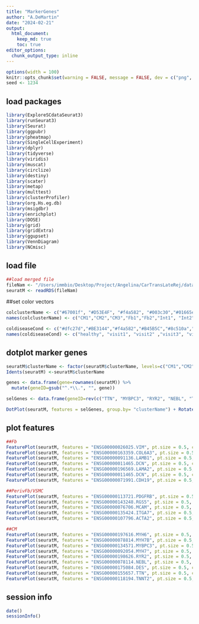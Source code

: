 ```yaml
---
title: "MarkerGenes"
author: "A.DeMartin"
date: "2024-02-21"
output: 
  html_document:
    keep_md: true
    toc: true
editor_options: 
  chunk_output_type: inline
---
```


```r
options(width = 100)
knitr::opts_chunk$set(warning = FALSE, message = FALSE, dev = c("png", "pdf"))
seed <- 1234
```

## load packages
```r
library(ExploreSCdataSeurat3)
library(runSeurat3)
library(Seurat)
library(ggpubr)
library(pheatmap)
library(SingleCellExperiment)
library(dplyr)
library(tidyverse)
library(viridis)
library(muscat)
library(circlize)
library(destiny)
library(scater)
library(metap)
library(multtest)
library(clusterProfiler)
library(org.Hs.eg.db)
library(msigdbr)
library(enrichplot)
library(DOSE)
library(grid)
library(gridExtra)
library(ggupset)
library(VennDiagram)
library(NCmisc)
```

## load file
```r
##load merged file 
fileNam <- "/Users/immbio/Desktop/Project/Angelina/CarTransLateRej/data/CarTransLateRej_allmerged_seurat.rds"
seuratM <- readRDS(fileNam)
```

##set color vectors 
```r
colclusterName <- c("#67001f", "#D53E4F", "#f4a582", "#003c30","#01665e","#66C2A5", "#3288BD","#BEAED4", "#c7eae5","#355C7D","#202547","#628395","#8c510a", "#B09C85", "#4e5a4c","#725663FF","#B45B5C","#FEE08B")
names(colclusterName) <- c("CM1","CM2","CM3","Fb1","Fb2","Int1", "Int2", "Int3","PerivFb","VSMC","BEC1", "BEC2","LEC","NC","Int4","AdipoC","Mph","Tcell")

coldiseaseCond <- c("#dfc27d","#BE3144","#f4a582","#B45B5C","#8c510a","#202547","#355C7D","#779d8d", "#3288BD")
names(coldiseaseCond) <- c("healthy", "visit1", "visit2" ,"visit3", "visit4", "visit5", "visitX1", "visitX2", "visitX3")
```

## dotplot marker genes
```r
seuratM$clusterName <- factor(seuratM$clusterName, levels=c("CM1","CM2","CM3","Fb1","Fb2","Int1", "Int2", "Int3","PerivFb","VSMC","BEC1", "BEC2","LEC","NC","Int4","AdipoC","Mph","Tcell"))
Idents(seuratM) <-seuratM$clusterName

genes <- data.frame(gene=rownames(seuratM)) %>% 
  mutate(geneID=gsub("^.*\\.", "", gene))

selGenes <- data.frame(geneID=rev(c("TTN", "MYBPC3", "RYR2", "NEBL", "TNNT2", "CMYA5", "COL6A3", "DCN",  "FBN1", "C7", "PDGFRA", "CDH19", "PDGFRB","ITGA7","RGS5", "NOTCH3", "MYH11", "ACTA2","PECAM1", "VWF", "EGFL7", "POSTN", "ITGA10", "CDH11","CCL21", "PROX1", "FLT4", "NRXN1", "ANK3", "PTPRZ1", "ACACB", "PLIN1", "GPAM", "CD163", "MRC1", "SIGLEC1", "STAB1", "CSF1R", "MERTK", "IL7R", "PTPRC", "CD2"))) %>% left_join(., genes, by="geneID") %>% filter(gene != "ENSG00000232995.RGS5") 

DotPlot(seuratM, features = selGenes, group.by= "clusterName") + RotatedAxis() + scale_color_viridis(option="F") + coord_flip()
```

## plot features
```r
##Fb
FeaturePlot(seuratM, features = "ENSG00000026025.VIM", pt.size = 0.5, cols = c("lightgrey", "#BE3144"), raster = FALSE)
FeaturePlot(seuratM, features = "ENSG00000163359.COL6A3", pt.size = 0.5, cols = c("lightgrey", "#BE3144"), raster = FALSE)
FeaturePlot(seuratM, features = "ENSG00000091136.LAMB1", pt.size = 0.5, cols = c("lightgrey", "#BE3144"), raster = FALSE)
FeaturePlot(seuratM, features = "ENSG00000011465.DCN", pt.size = 0.5, cols = c("lightgrey", "#BE3144"), raster = FALSE)
FeaturePlot(seuratM, features = "ENSG00000196569.LAMA2", pt.size = 0.5, cols = c("lightgrey", "#BE3144"), raster = FALSE)
FeaturePlot(seuratM, features = "ENSG00000011465.DCN", pt.size = 0.5, cols = c("lightgrey", "#BE3144"), raster = FALSE)
FeaturePlot(seuratM, features = "ENSG00000071991.CDH19", pt.size = 0.5, cols = c("lightgrey", "#BE3144"), raster = FALSE)

##PerivFb/VSMC
FeaturePlot(seuratM, features = "ENSG00000113721.PDGFRB", pt.size = 0.5, cols = c("lightgrey", "#BE3144"), raster = FALSE)
FeaturePlot(seuratM, features = "ENSG00000143248.RGS5", pt.size = 0.5, cols = c("lightgrey", "#BE3144"), raster = FALSE)
FeaturePlot(seuratM, features = "ENSG00000076706.MCAM", pt.size = 0.5, cols = c("lightgrey", "#BE3144"), raster = FALSE)
FeaturePlot(seuratM, features = "ENSG00000135424.ITGA7", pt.size = 0.5, cols = c("lightgrey", "#BE3144"), raster = FALSE)
FeaturePlot(seuratM, features = "ENSG00000107796.ACTA2", pt.size = 0.5, cols = c("lightgrey", "#BE3144"), raster = FALSE)

##CM
FeaturePlot(seuratM, features = "ENSG00000197616.MYH6", pt.size = 0.5, cols = c("lightgrey", "#BE3144"), raster = FALSE)
FeaturePlot(seuratM, features = "ENSG00000078814.MYH7B", pt.size = 0.5, cols = c("lightgrey", "#BE3144"), raster = FALSE)
FeaturePlot(seuratM, features = "ENSG00000134571.MYBPC3", pt.size = 0.5, cols = c("lightgrey", "#BE3144"), raster = FALSE)
FeaturePlot(seuratM, features = "ENSG00000092054.MYH7", pt.size = 0.5, cols = c("lightgrey", "#BE3144"), raster = FALSE)
FeaturePlot(seuratM, features = "ENSG00000198626.RYR2", pt.size = 0.5, cols = c("lightgrey", "#BE3144"), raster = FALSE)
FeaturePlot(seuratM, features = "ENSG00000078114.NEBL", pt.size = 0.5, cols = c("lightgrey", "#BE3144"), raster = FALSE)
FeaturePlot(seuratM, features = "ENSG00000175084.DES", pt.size = 0.5, cols = c("lightgrey", "#BE3144"), raster = FALSE)
FeaturePlot(seuratM, features = "ENSG00000155657.TTN", pt.size = 0.5, cols = c("lightgrey", "#BE3144"), raster = FALSE)
FeaturePlot(seuratM, features = "ENSG00000118194.TNNT2", pt.size = 0.5, cols = c("lightgrey", "#BE3144"), raster = FALSE)
```

## session info
```r
date()
sessionInfo()
```
